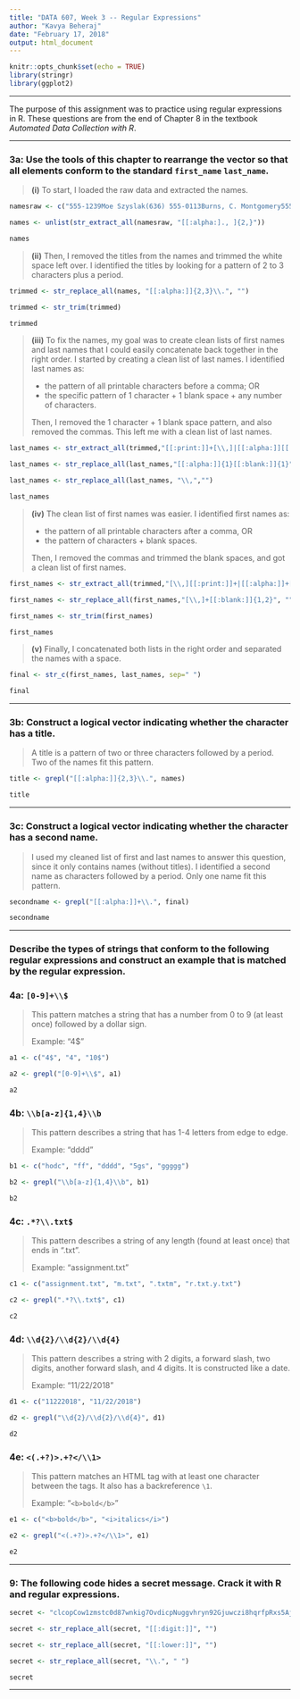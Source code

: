 ```yaml
---
title: "DATA 607, Week 3 -- Regular Expressions"
author: "Kavya Beheraj"
date: "February 17, 2018"
output: html_document
---
```


```r
knitr::opts_chunk$set(echo = TRUE)
library(stringr)
library(ggplot2)
```

***

The purpose of this assignment was to practice using regular expressions in R. These questions are from the end of Chapter 8 in the textbook *Automated Data Collection with R*.

***

### **3a:** Use the tools of this chapter to rearrange the vector so that all elements conform to the standard `first_name` `last_name`.

> **(i)** To start, I loaded the raw data and extracted the names.

```r

namesraw <- c("555-1239Moe Szyslak(636) 555-0113Burns, C. Montgomery555-6542Rev. Timothy Lovejoy555 8904Ned Flanders636-555-3226Simpson, Homer5553642Dr. Julius Hibbert")

names <- unlist(str_extract_all(namesraw, "[[:alpha:]., ]{2,}"))

names

```

> **(ii)** Then, I removed the titles from the names and trimmed the white space left over. I identified the titles by looking for a pattern of 2 to 3 characters plus a period.

```r

trimmed <- str_replace_all(names, "[[:alpha:]]{2,3}\\.", "")

trimmed <- str_trim(trimmed)

trimmed

```

> **(iii)** To fix the names, my goal was to create clean lists of first names and last names that I could easily concatenate back together in the right order. I started by creating a clean list of last names. I identified last names as:
>
> * the pattern of all printable characters before a comma; OR
> * the specific pattern of 1 character + 1 blank space + any number of characters.
>
>Then, I removed the 1 character + 1 blank space pattern, and also removed the commas. This left me with a clean list of last names.

```r
last_names <- str_extract_all(trimmed,"[[:print:]]+[\\,]|[[:alpha:]][[:blank:]]{1}[[:alpha:]]+")

last_names <- str_replace_all(last_names,"[[:alpha:]]{1}[[:blank:]]{1}", "")

last_names <- str_replace_all(last_names, "\\,","")

last_names


```

> **(iv)** The clean list of first names was easier. I identified first names as:
>
> * the pattern of all printable characters after a comma, OR
> * the pattern of characters + blank spaces.
>
>Then, I removed the commas and trimmed the blank spaces, and got a clean list of first names.

```r
first_names <- str_extract_all(trimmed,"[\\,][[:print:]]+|[[:alpha:]]+[[:blank:]]+")

first_names <- str_replace_all(first_names,"[\\,]+[[:blank:]]{1,2}", "")

first_names <- str_trim(first_names)

first_names

```

> **(v)** Finally, I concatenated both lists in the right order and separated the names with a space.

```r
final <- str_c(first_names, last_names, sep=" ")

final

```


***

### **3b:** Construct a logical vector indicating whether the character has a title.

> A title is a pattern of two or three characters followed by a period. Two of the names fit this pattern.

```r

title <- grepl("[[:alpha:]]{2,3}\\.", names)

title

```

***

### **3c:** Construct a logical vector indicating whether the character has a second name.

> I used my cleaned list of first and last names to answer this question, since it only contains names (without titles). I identified a second name as characters followed by a period. Only one name fit this pattern.

```r

secondname <- grepl("[[:alpha:]]+\\.", final)

secondname

```

***

### Describe the types of strings that conform to the following regular expressions and construct an example that is matched by the regular expression.

### **4a:** `[0-9]+\\$`

> This pattern matches a string that has a number from 0 to 9 (at least once) followed by a dollar sign.
>
> Example: "4$"

```r

a1 <- c("4$", "4", "10$")

a2 <- grepl("[0-9]+\\$", a1)

a2

```

### **4b:** `\\b[a-z]{1,4}\\b`

> This pattern describes a string that has 1-4 letters from edge to edge.
>
> Example: "dddd"

```r

b1 <- c("hodc", "ff", "dddd", "5gs", "ggggg")

b2 <- grepl("\\b[a-z]{1,4}\\b", b1)

b2

```

### **4c:** `.*?\\.txt$`

> This pattern describes a string of any length (found at least once) that ends in ".txt".
>
> Example: "assignment.txt"

```r

c1 <- c("assignment.txt", "m.txt", ".txtm", "r.txt.y.txt")

c2 <- grepl(".*?\\.txt$", c1)

c2

```

### **4d:** `\\d{2}/\\d{2}/\\d{4}`

> This pattern describes a string with 2 digits, a forward slash, two digits, another forward slash, and 4 digits. It is constructed like a date.
>
> Example: "11/22/2018"

```r

d1 <- c("11222018", "11/22/2018")

d2 <- grepl("\\d{2}/\\d{2}/\\d{4}", d1)

d2

```

### **4e:** `<(.+?)>.+?</\\1>`

> This pattern matches an HTML tag with at least one character between the tags. It also has a backreference `\1`.
>
>Example: "`<b>bold</b>`"

```r

e1 <- c("<b>bold</b>", "<i>italics</i>")

e2 <- grepl("<(.+?)>.+?</\\1>", e1)

e2

```

***

### **9:** The following code hides a secret message. Crack it with R and regular expressions.

```r

secret <- "clcopCow1zmstc0d87wnkig7OvdicpNuggvhryn92Gjuwczi8hqrfpRxs5Aj5dwpn0TanwoUwisdij7Lj8kpf03AT5Idr3coc0bt7yczjatOaootj55t3Nj3ne6c4Sfek.r1w1YwwojigOd6vrfUrbz2.2bkAnbhzgv4R9i05zEcrop.wAgnb.SqoU65fPa1otfb7wEm24k6t3sR9zqe5fy89n6Nd5t9kc4fE905gmc4Rgxo5nhDk!gr"

secret <- str_replace_all(secret, "[[:digit:]]", "")

secret <- str_replace_all(secret, "[[:lower:]]", "")

secret <- str_replace_all(secret, "\\.", " ")

secret

```

***
